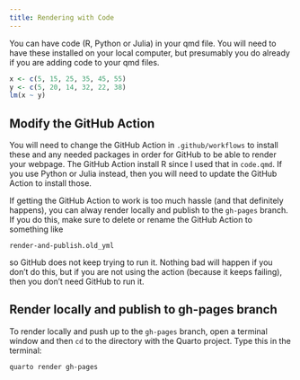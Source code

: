 ```yaml
---
title: Rendering with Code
---
```


You can have code (R, Python or Julia) in your qmd file. You will need
to have these installed on your local computer, but presumably you do
already if you are adding code to your qmd files.

```r
x <- c(5, 15, 25, 35, 45, 55)
y <- c(5, 20, 14, 32, 22, 38)
lm(x ~ y)
```

## Modify the GitHub Action

You will need to change the GitHub Action in `.github/workflows` to
install these and any needed packages in order for GitHub to be able to
render your webpage. The GitHub Action install R since I used that in
`code.qmd`. If you use Python or Julia instead, then you will need to
update the GitHub Action to install those.

If getting the GitHub Action to work is too much hassle (and that
definitely happens), you can alway render locally and publish to the
`gh-pages` branch. If you do this, make sure to delete or rename the
GitHub Action to something like

    render-and-publish.old_yml

so GitHub does not keep trying to run it. Nothing bad will happen if you
don't do this, but if you are not using the action (because it keeps
failing), then you don't need GitHub to run it.

## Render locally and publish to gh-pages branch

To render locally and push up to the `gh-pages` branch, open a terminal
window and then `cd` to the directory with the Quarto project. Type this
in the terminal:

    quarto render gh-pages
